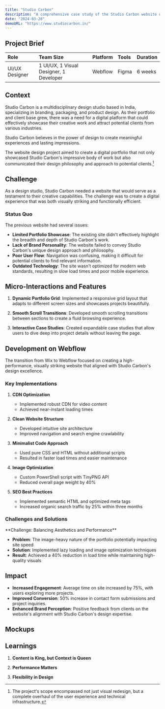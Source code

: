 ```yaml
---
title: "Studio Carbon"
description: "A comprehensive case study of the Studio Carbon website design project"
date: "2024-03-28"
demoURL: "https://www.studiocarbon.in/"
---
```



<ImageComponent
  src="https://cdn.prod.website-files.com/63c5269fd06f1037b48511a2/65c7aecd48b17a6f46c5f088_Frame%20427321450.webp"
/>

## Project Brief

| Role | Team Size | Platform | Tools | Duration |
|:-----|:----------|:---------|:------|:---------|
| UI/UX Designer | 1 UI/UX, 1 Visual Designer, 1 Developer | Webflow | Figma | 6 weeks |

## Context

Studio Carbon is a multidisciplinary design studio based in India, specializing in branding, packaging, and product design. As their portfolio and client base grew, there was a need for a digital platform that could effectively showcase their creative work and attract potential clients from various industries.

<Callout type="info">
Studio Carbon believes in the power of design to create meaningful experiences and lasting impressions.
</Callout>

The website design project aimed to create a digital portfolio that not only showcased Studio Carbon's impressive body of work but also communicated their design philosophy and approach to potential clients.[^1]

<ImageComponent
  src="https://media.licdn.com/dms/image/D4D22AQGeY3rY1qzGqg/feedshare-shrink_800/0/1708409552362?e=2147483647&v=beta&t=QWmD8vI5vL4OfC2ZiaNBLv8vvOoXC88kB0Keonoz2MI"
  caption="Founders of Studio Carbon"
/>

## Challenge

As a design studio, Studio Carbon needed a website that would serve as a testament to their creative capabilities. The challenge was to create a digital experience that was both visually striking and functionally efficient.

### Status Quo

The previous website had several issues:

- **Limited Portfolio Showcase**: The existing site didn't effectively highlight the breadth and depth of Studio Carbon's work.
- **Lack of Brand Personality**: The website failed to convey Studio Carbon's unique design approach and philosophy.
- **Poor User Flow**: Navigation was confusing, making it difficult for potential clients to find relevant information.
- **Outdated Technology**: The site wasn't optimized for modern web standards, resulting in slow load times and poor mobile experience.

<ImageComponent
  src="https://images.prismic.io/designhawk/Zqcuix5LeNNTxjP__Image.png?auto=format,compress"
  caption="Screenshot of the Studio Carbon website Homepage"
/>

## Micro-Interactions and Features

1. **Dynamic Portfolio Grid**: 
   Implemented a responsive grid layout that adapts to different screen sizes and showcases projects beautifully.

   <VideoPlayer src="https://designhawk.cdn.prismic.io/designhawk/ZqFrWR5LeNNTxeRG_home-2-.mp4" />

2. **Smooth Scroll Transitions**: 
   Developed smooth scrolling transitions between sections to create a fluid browsing experience.

   <VideoPlayer src="https://designhawk.cdn.prismic.io/designhawk/ZqFrXB5LeNNTxeRH_projecthero.mp4" />

3. **Interactive Case Studies**: 
   Created expandable case studies that allow users to dive deep into project details without leaving the page.

   <VideoPlayer src="https://designhawk.cdn.prismic.io/designhawk/ZqFrXh5LeNNTxeRI_easeintransitions.mp4" />

## Development on Webflow

The transition from Wix to Webflow focused on creating a high-performance, visually striking website that aligned with Studio Carbon's design excellence.

### Key Implementations

1. **CDN Optimization**
   - Implemented robust CDN for video content
   - Achieved near-instant loading times

2. **Clean Website Structure**
   - Developed intuitive site architecture
   - Improved navigation and search engine crawlability

3. **Minimalist Code Approach**
   - Used pure CSS and HTML without additional scripts
   - Resulted in faster load times and easier maintenance

4. **Image Optimization**
   - Custom PowerShell script with TinyPNG API
   - Reduced overall page weight by 40%

5. **SEO Best Practices**
   - Implemented semantic HTML and optimized meta tags
   - Increased organic search traffic by 25% within three months

### Challenges and Solutions

<Callout type="warning">
**Challenge: Balancing Aesthetics and Performance**

- **Problem**: The image-heavy nature of the portfolio potentially impacting site speed
- **Solution**: Implemented lazy loading and image optimization techniques
- **Result**: Achieved a 40% reduction in load time while maintaining high-quality visuals
</Callout>

<ImageComponent
  src="https://images.prismic.io/designhawk/ZqFseR5LeNNTxeRU_Screenshot2024-07-25023407.png?auto=format,compress"
  caption="Performance Optimization"
/>

## Impact

- **Increased Engagement**: Average time on site increased by 75%, with users exploring more projects.
- **Improved Conversion**: 50% increase in contact form submissions and project inquiries.
- **Enhanced Brand Perception**: Positive feedback from clients on the website's alignment with Studio Carbon's design expertise.

## Mockups

<ImageComponent
  src="https://images.prismic.io/designhawk/ZqcukB5LeNNTxjQD_MACBOOK-MOCKUP-01copy.png?auto=format,compress"
/>

<ImageComponent
  src="https://images.prismic.io/designhawk/ZqcujR5LeNNTxjQB_IPHONE-MOCKUP-036copy.png?auto=format,compress"
/>

<ImageComponent
  src="https://images.prismic.io/designhawk/ZqcujB5LeNNTxjQA_IPHONE-MOCKUP-034copy.png?auto=format,compress"
/>

<ImageComponent
  src="https://images.prismic.io/designhawk/Zqcujh5LeNNTxjQC_IPHONE-MOCKUP-044copy.png?auto=format,compress"
/>

## Learnings

1. **Content is King, but Context is Queen**

<ImageComponent
  src="https://images.prismic.io/designhawk/ZqcuiB5LeNNTxjP8_image7.png?auto=format,compress"
  caption="Presenting projects in the context of their impact and process significantly enhanced user engagement."
/>

2. **Performance Matters**

<ImageComponent
  src="https://images.prismic.io/designhawk/ZqcuiR5LeNNTxjP9_image8.png?auto=format,compress"
  caption="Even for design-focused websites, optimizing for speed is crucial for user experience and SEO."
/>

3. **Flexibility in Design**

<ImageComponent
  src="https://images.prismic.io/designhawk/Zqcuih5LeNNTxjP-_image9.png?auto=format,compress"
  caption="Creating a flexible system for showcasing diverse project types allowed for easier content updates and maintenance."
/>

[^1]: The project's scope encompassed not just visual redesign, but a complete overhaul of the user experience and technical infrastructure.
[^2]: The transition to Webflow allowed for greater design flexibility and easier content management for the Studio Carbon team.